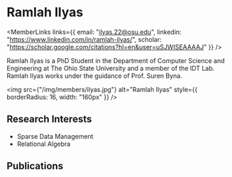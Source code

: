 
# Ramlah Ilyas

<div style={{display: 'flex', flexDirection: 'row'}}>

<div style={{flex: 1, display: 'flex', flexDirection: 'column'}}>

<MemberLinks
  links={{
    email: "ilyas.22@osu.edu",
    linkedin: "https://www.linkedin.com/in/ramlah-ilyas/",
    scholar: "https://scholar.google.com/citations?hl=en&user=uSJWISEAAAAJ"
  }}
/>

Ramlah Ilyas is a PhD Student in the Department of Computer Science and Engineering at The Ohio State University and a member of the IDT Lab. Ramlah Ilyas works under the guidance of Prof. Suren Byna.

</div>

<div style={{paddingLeft: 32}}>

<img
  src={"/img/members/ilyas.jpg"}
  alt="Ramlah Ilyas"
  style={{ borderRadius: 16, width: "160px" }}
/>

</div>

</div>

## Research Interests

- Sparse Data Management
- Relational Algebra


## Publications

<MemberPublications authorShortName="R. Ilyas" />
